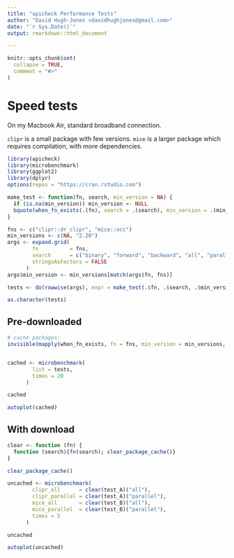 ```yaml
---
title: "apicheck Performance Tests"
author: "David Hugh-Jones <davidhughjones@gmail.com>"
date: "`r Sys.Date()`"
output: rmarkdown::html_document

---
```


```r
knitr::opts_chunk$set(
  collapse = TRUE,
  comment = "#>"
)

```

# Speed tests

On my Macbook Air, standard broadband connection.


`clipr` is a small package with few versions. `mice` is a larger package which requires compilation, with more
dependencies.


```r
library(apicheck)
library(microbenchmark)
library(ggplot2)
library(dplyr)
options(repos = "https://cran.rstudio.com")

make_test <- function(fn, search, min_version = NA) {
  if (is.na(min_version)) min_version <- NULL
  bquote(when_fn_exists(.(fn), search = .(search), min_version = .(min_version)))
}

fns <- c("clipr::dr_clipr", "mice::ncc")
min_versions <- c(NA, "2.20")
args <- expand.grid(
        fn          = fns,
        search      = c("binary", "forward", "backward", "all", "parallel"), 
        stringsAsFactors = FALSE
      )
args$min_version <- min_versions[match(args$fn, fns)]

tests <- do(rowwise(args), expr = make_test(.$fn, .$search, .$min_version)) %>% pull(expr)

as.character(tests)
```

## Pre-downloaded

```r
# cache packages:
invisible(mapply(when_fn_exists, fn = fns, min_version = min_versions, search = "all"))


cached <- microbenchmark(
        list = tests,
        times = 20
      )
```

```r
cached

autoplot(cached)

```

## With download


```r

clear <- function (fn) {
  function (search){fn(search); clear_package_cache()}
}

clear_package_cache()

uncached <- microbenchmark(
        clipr_all      = clear(test_A)("all"),
        clipr_parallel = clear(test_A)("parallel"),
        mice_all       = clear(test_B)("all"),
        mice_parallel  = clear(test_B)("parallel"),
        times = 5
      )
```

```r
uncached

autoplot(uncached)
```
